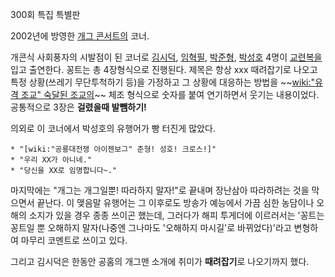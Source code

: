 {{{#!html
<iframe width="420" height="315" src="//www.youtube.com/embed/zuNae1P0k7M" frameborder="0" allowfullscreen></iframe>
}}}
300회 특집 특별판

2002년에 방영한 [[개그 콘서트]]의 코너.

개콘식 사회풍자의 시발점이 된 코너로 [[김시덕]], [[임혁필]], [[박준형]], [[박성호]] 4명이 [[교련]]복을 입고 출연한다. 꽁트는 총 4장형식으로 진행된다. 제목은 항상 xxx 때려잡기로 나오고 특정 상황(쓰레기 무단투척하기 등)을 가정하고 그 상황에 대응하는 방법을 ~~[[wiki:"유격 조교" 숙달된 조교]]의~~ 체조 형식으로 숫자를 붙여 연기하면서 웃기는 내용이었다. 공통적으로 3장은 '''걸렸을때 발뺌하기!'''

의외로 이 코너에서 박성호의 유행어가 빵 터진게 많았다.
 * "[wiki:"공룡대전쟁 아이젠보그" 준형! 성호! 크로스!]"
 * "우리 XX가 아니네."
 * "당신을 XX로 임명합니다~."

마지막에는 "개그는 개그일뿐! 따라하지 말자!"로 끝내며 장난삼아 따라하려는 것을 막으면서 끝난다. 이 맺음말 유행어는 그 이후로도 방송가 예능에서 가끔 심한 농담이나 오해의 소지가 있을 경우 종종 쓰이곤 했는데, 그러다가 해피 투게더에 이르러서는 '꽁트는 꽁트일 뿐 오해하지 말자(나중엔 그나마도 '오해하지 마시길'로 바뀌었다)'라고 변형하여 마무리 코멘트로 쓰이고 있다.

그리고 김시덕은 한동안 공홈의 개그맨 소개에 취미가 '''때려잡기'''로 나오기까지 했다.

